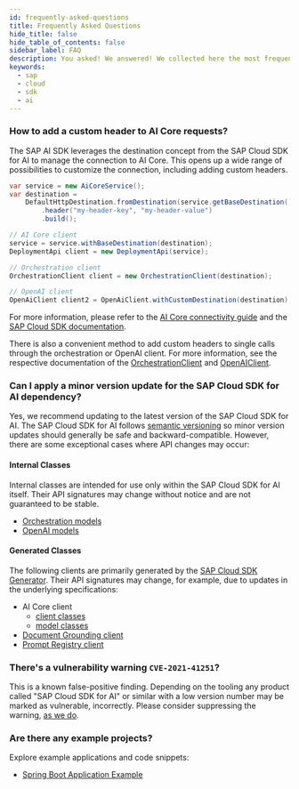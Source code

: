 ```yaml
---
id: frequently-asked-questions
title: Frequently Asked Questions
hide_title: false
hide_table_of_contents: false
sidebar_label: FAQ
description: You asked! We answered! We collected here the most frequent question about SAP Cloud SDK for Java.
keywords:
  - sap
  - cloud
  - sdk
  - ai
---
```


### How to add a custom header to AI Core requests?

The SAP AI SDK leverages the destination concept from the SAP Cloud SDK for AI to manage the connection to AI Core.
This opens up a wide range of possibilities to customize the connection, including adding custom headers.

```java
var service = new AiCoreService();
var destination =
    DefaultHttpDestination.fromDestination(service.getBaseDestination())
        .header("my-header-key", "my-header-value")
        .build();

// AI Core client
service = service.withBaseDestination(destination);
DeploymentApi client = new DeploymentApi(service);

// Orchestration client
OrchestrationClient client = new OrchestrationClient(destination);

// OpenAI client
OpenAiClient client2 = OpenAiClient.withCustomDestination(destination);
```

For more information, please refer to the [AI Core connectivity guide](connecting-to-ai-core) and the [SAP Cloud SDK documentation](https://sap.github.io/cloud-sdk/docs/java/features/connectivity/http-destinations).

There is also a convenient method to add custom headers to single calls through the orchestration or OpenAI client.
For more information, see the respective documentation of the [OrchestrationClient](https://sap.github.io/ai-sdk/docs/java/orchestration/chat-completion#custom-headers) and [OpenAIClient](https://sap.github.io/ai-sdk/docs/java/foundation-models/openai/chat-completion#custom-headers).

### Can I apply a minor version update for the SAP Cloud SDK for AI dependency?

Yes, we recommend updating to the latest version of the SAP Cloud SDK for AI.
The SAP Cloud SDK for AI follows [semantic versioning](https://semver.org) so minor version updates should generally be safe and backward-compatible.
However, there are some exceptional cases where API changes may occur:

#### Internal Classes

Internal classes are intended for use only within the SAP Cloud SDK for AI itself.
Their API signatures may change without notice and are not guaranteed to be stable.

- [Orchestration models](https://github.com/SAP/ai-sdk-java/tree/main/orchestration/src/main/java/com/sap/ai/sdk/orchestration/model)
- [OpenAI models](https://github.com/SAP/ai-sdk-java/tree/main/foundation-models/openai/src/main/java/com/sap/ai/sdk/foundationmodels/openai/generated/model)

#### Generated Classes

The following clients are primarily generated by the [SAP Cloud SDK Generator](https://sap.github.io/cloud-sdk/).
Their API signatures may change, for example, due to updates in the underlying specifications:

- AI Core client
  - [client classes](https://github.com/SAP/ai-sdk-java/tree/main/core/src/main/java/com/sap/ai/sdk/core/client)
  - [model classes](https://github.com/SAP/ai-sdk-java/tree/main/core/src/main/java/com/sap/ai/sdk/core/model)
- [Document Grounding client](https://github.com/SAP/ai-sdk-java/tree/main/core-services/document-grounding)
- [Prompt Registry client](https://github.com/SAP/ai-sdk-java/tree/main/core-services/prompt-registry)

### There's a vulnerability warning `CVE-2021-41251`?

This is a known false-positive finding.
Depending on the tooling any product called "SAP Cloud SDK for AI" or similar with a low version number may be marked as vulnerable, incorrectly.
Please consider suppressing the warning, [as we do](https://github.com/SAP/ai-sdk-java/blob/main/.pipeline/dependency-check-suppression.xml).

### Are there any example projects?

Explore example applications and code snippets:

- [Spring Boot Application Example](https://github.com/SAP/ai-sdk-java/tree/main/sample-code/spring-app)
